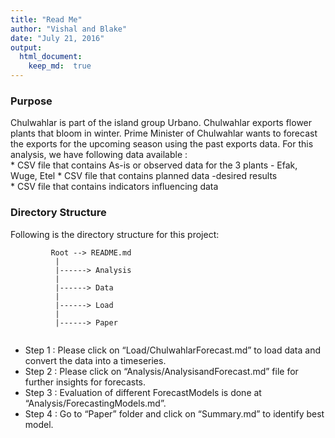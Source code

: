 ```yaml
---
title: "Read Me"
author: "Vishal and Blake"
date: "July 21, 2016"
output: 
  html_document:
    keep_md:  true
---
```


### **Purpose**    
Chulwahlar is part of the island group Urbano. Chulwahlar exports flower plants that bloom in winter. Prime Minister of Chulwahlar wants to forecast the exports for the upcoming season using the past exports data. For this analysis, we have following data available :  
  * CSV file that contains As-is or observed data for the 3 plants - Efak, Wuge, Etel 
  * CSV file that contains planned data -desired results  
  * CSV file that contains indicators influencing data
  
### **Directory Structure**  
Following is the directory structure for this project:  
  
             Root --> README.md
              |
              |------> Analysis  
              | 
              |------> Data
              |
              |------> Load    
              |
              |------> Paper     
              
  
* Step 1 : Please click on "Load/ChulwahlarForecast.md" to load data and convert the data into a timeseries.  
* Step 2 : Please click on "Analysis/AnalysisandForecast.md" file for further insights for forecasts.  
* Step 3 : Evaluation of different ForecastModels is done at "Analysis/ForecastingModels.md".  
* Step 4 : Go to "Paper" folder and click on "Summary.md" to identify best model.

